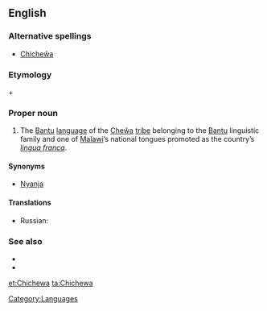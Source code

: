 ==English==

{{wikipedia|Chichewa language}}

===Alternative spellings===
* [[Chicheŵa]]

===Etymology===
{{term|lang=ny|chi-||language}} + {{term|lang=ny|Cheŵa}}

===Proper noun===
{{en-proper noun}}

# The [[Bantu]] [[language]] of the [[Cheŵa]] [[tribe]] belonging to the [[Bantu]] linguistic family and one of [[Malawi]]’s national tongues promoted as the country’s ''[[lingua franca]]''.

====Synonyms====
* [[Nyanja]]

====Translations====
{{trans-top|language}}
* Russian: {{t|ru|ньянджа|m|tr=|sc=Cyrl}}
{{trans-mid}}
{{trans-bottom}}

===See also===
* {{langcat}}
* {{ISO 639|link=Ethnologue|1code=ny|code=nya}}

[[Category:Languages]]

[[et:Chichewa]]
[[ta:Chichewa]]